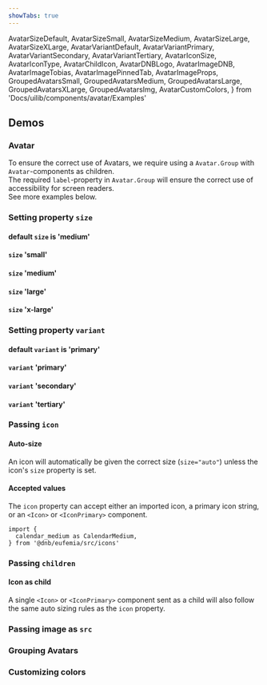 ```yaml
---
showTabs: true
---
```


  AvatarSizeDefault,
  AvatarSizeSmall,
  AvatarSizeMedium,
  AvatarSizeLarge,
  AvatarSizeXLarge,
  AvatarVariantDefault,
  AvatarVariantPrimary,
  AvatarVariantSecondary,
  AvatarVariantTertiary,
  AvatarIconSize,
  AvatarIconType,
  AvatarChildIcon,
  AvatarDNBLogo,
  AvatarImageDNB,
  AvatarImageTobias,
  AvatarImagePinnedTab,
  AvatarImageProps,
  GroupedAvatarsSmall,
  GroupedAvatarsMedium,
  GroupedAvatarsLarge,
  GroupedAvatarsXLarge,
  GroupedAvatarsImg,
  AvatarCustomColors,
} from 'Docs/uilib/components/avatar/Examples'

## Demos

### Avatar

To ensure the correct use of Avatars, we require using a `Avatar.Group` with `Avatar`-components as children. <br/>
The required `label`-property in `Avatar.Group` will ensure the correct use of accessibility for screen readers. <br/>
See more examples below.

### Setting property `size`

#### default `size` is 'medium'

<AvatarSizeDefault />

#### `size` 'small'

<AvatarSizeSmall />

#### `size` 'medium'

<AvatarSizeMedium />

#### `size` 'large'

<AvatarSizeLarge />

#### `size` 'x-large'

<AvatarSizeXLarge />

### Setting property `variant`

#### default `variant` is 'primary'

<AvatarVariantDefault />

#### `variant` 'primary'

<AvatarVariantPrimary />

#### `variant` 'secondary'

<AvatarVariantSecondary />

#### `variant` 'tertiary'

<AvatarVariantTertiary />

### Passing `icon`

#### Auto-size

An icon will automatically be given the correct size (`size="auto"`) unless the icon's `size` property is set.

<AvatarIconSize />

#### Accepted values

The `icon` property can accept either an imported icon, a primary icon string, or an `<Icon>` or `<IconPrimary>` component.

```
import {
  calendar_medium as CalendarMedium,
} from '@dnb/eufemia/src/icons'
```

<AvatarIconType />

### Passing `children`

<AvatarDNBLogo />

#### Icon as child

A single `<Icon>` or `<IconPrimary>` component sent as a child will also follow the same auto sizing rules as the `icon` property.

<AvatarChildIcon />

### Passing image as `src`

<AvatarImagePinnedTab />
<AvatarImageDNB />
<AvatarImageTobias />
<AvatarImageProps />

### Grouping Avatars

<GroupedAvatarsSmall />
<GroupedAvatarsMedium />
<GroupedAvatarsLarge />
<GroupedAvatarsXLarge />
<GroupedAvatarsImg />

### Customizing colors

<AvatarCustomColors />
